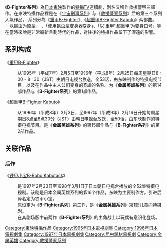 {{unreferenced|time=2015-04-28T08:42:41+00:00}}
{{noteTA
|G1=KamenRider
}}
《'''B-Fighter系列'''》為[[日本|日本]][[東映|東映]]製作的[[特攝|特攝]]TV連續劇，別名又稱作救援警察三部作。在東映特攝作品裡是在《[[宇宙刑事|宇宙刑事系列]]》与《[[救援警察系列|救援警察系列]]》后的第三个系列人氣作品。
系列分為《[[重甲B-Fighter|重甲B-Fighter]]》、《[[B-Fighter_Kabuto|超重甲B-Fighter Kabuto]]》两部曲。「以昆虫为原型」 、「使用昆虫型变身器变身」、「以‘重甲’‘超重甲’为变身口号」等在當時來說是非常嶄新且劃時代的作品，對往後的特攝作品留下了深遠的影響。

== 系列构成 ==
《[[重甲B-Fighter|重甲B-Fighter]]》
: 从1995年（平成7年）2月5日至1996年（平成8年）2月25日每周星期日8 : 00 - 8 : 30（JST）由朝日电视台放送，全53话，由东映制作的特摄电视节目，以及在作品中主人公们变身的英雄的名称。为《'''金属英雄系列'''》的第14部作品与《'''B-Fighter系列'''》的第1部作品。

《[[B-Fighter_Kabuto|超重甲B-Fighter Kabuto]]》
: 从1996年（平成8年）3月3日，至1997年（平成9年）2月16日开始每周星期日8点至8点30分（JST）由朝日电视台放送，全50话，由东映制作的特摄电视节目。是《'''金属英雄系列'''》的第15部作品与《'''B-Fighter系列'''》的第2部作品。

== 关联作品 ==

=== 后作 ===
《[[铁甲小宝|铁甲小宝B-Robo Kabutack]]》
: 是1997年2月23日至1998年3月1日于日本朝日电视台播放的全52集特摄电视剧。该剧是日本金属英雄系列的第16个作品，东映为主要制作方。引进后译名定为铁甲小宝。
: 原设定为《'''B-Fighter系列'''》第三作，是《'''金属英雄系列'''》第1部儿童向特摄剧。
: 在其剧场版中前两作《'''B-Fighter系列'''》的主角战士以玩偶有意识化登场。

{{B-Fighter系列}}
{{金屬英雄系列}}

{{DEFAULTSORT:Uchuukeizi}}
[[Category:東映特攝作品|Category:東映特攝作品]]
[[Category:1995年日本電視劇集|Category:1995年日本電視劇集]]
[[Category:1996年日本電視劇集|Category:1996年日本電視劇集]]
[[Category:1997年日本電視劇集|Category:1997年日本電視劇集]]
[[Category:昆虫題材電視劇|Category:昆虫題材電視劇]]
[[Category:金属英雄|Category:金属英雄]]
[[Category:救援警察系列|Category:救援警察系列]]